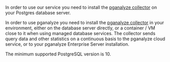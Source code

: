 In order to use our service you need to install the [pganalyze collector](https://github.com/pganalyze/collector) on
your Postgres database server.

In order to use pganalyze you need to install the [pganalyze collector](https://github.com/pganalyze/collector)
in your environment, either on the database server directly, or a container / VM
close to it when using managed database services. The collector sends query data
and other statistics on a continuous basis to the pganalyze cloud service, or
to your pganalyze Enterprise Server installation.

The minimum supported PostgreSQL version is 10.

